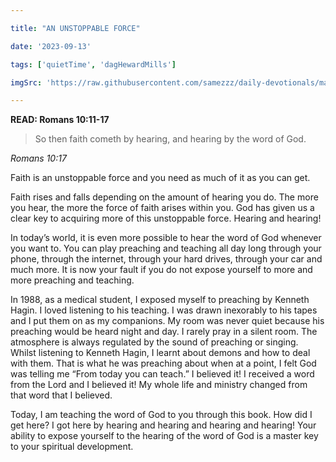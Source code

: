 ```yaml
---

title: "AN UNSTOPPABLE FORCE"

date: '2023-09-13'

tags: ['quietTime', 'dagHewardMills']

imgSrc: 'https://raw.githubusercontent.com/samezzz/daily-devotionals/main/images/bishop-podcast.jpg'

---
```


**READ: Romans 10:11-17**

>So then faith cometh by hearing, and hearing by the word of God.

*Romans 10:17*

Faith is an unstoppable force and you need as much of it as you can get.

Faith rises and falls depending on the amount of hearing you do. The more you hear, the more the force of faith arises within you. God has given us a clear key to acquiring more of this unstoppable force. Hearing and hearing!

In today’s world, it is even more possible to hear the word of God whenever you want to. You can play preaching and teaching all day long through your phone, through the internet, through your hard drives, through your car and much more. It is now your fault if you do not expose yourself to more and more preaching and teaching. 

In 1988, as a medical student, I exposed myself to preaching by Kenneth Hagin. I loved listening to his teaching. I was drawn inexorably to his tapes and I put them on as my companions. My room was never quiet because his preaching would be heard night and day. I rarely pray in a silent room. The atmosphere is always regulated by the sound of preaching or singing. Whilst listening to Kenneth Hagin, I learnt about demons and how to deal with them. That is what he was preaching about when at a point, I felt God was telling me “From today you can teach.” I believed it! I received a word from the Lord and I believed it! My whole life and ministry changed from that word that I believed.

Today, I am teaching the word of God to you through this book. How did I get here? I got here by hearing and hearing and hearing and hearing! Your ability to expose yourself to the hearing of the word of God is a master key to your spiritual development.

